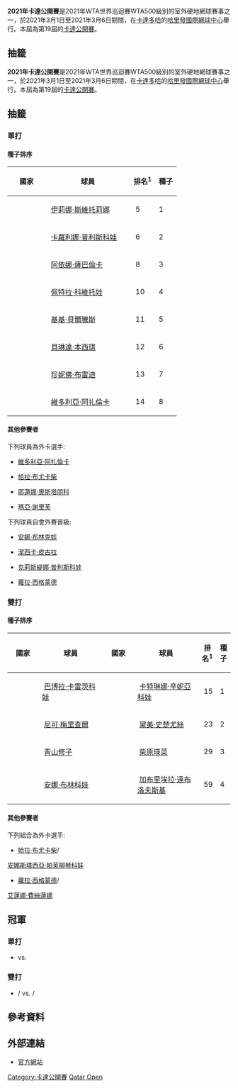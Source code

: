 {{Infobox tennis event|2021|卡達公開賽|
| date=2021年3月1日–2021年3月6日
| edition=19nd
| draw=28S/16D
| surface=[[硬地球場|硬地]] / 室外
| prize_money=$565,530
| location={{QAT}}[[多哈|多哈]]
| venue=[[哈里發國際網球中心|哈里發國際網球中心]]
| defchamps={{flagicon|BLR}} [[阿依娜·莎巴蓮卡|阿依娜·莎巴蓮卡]]
| defchampd={{flagicon|TPE}} [[謝淑薇|謝淑薇]] / {{flagicon|CZE}} [[巴博拉·斯特里科娃|巴博拉·斯特里科娃]]
}}
'''2021年卡達公開賽'''是2021年WTA世界巡迴賽WTA500級別的室外硬地網球賽事之一，於2021年3月1日至2021年3月6日期間，在[[卡達|卡達]][[多哈|多哈]]的[[哈里發國際網球中心|哈里發國際網球中心]]舉行。本屆為第19屆的[[卡達公開賽|卡達公開賽]]。

== 抽籤 ==
{{Infobox tennis event|2021|卡達公開賽|
| date=2021年3月1日–2021年3月6日
| edition=19nd
| draw=28S/16D
| surface=[[硬地球場|硬地]] / 室外
| prize_money=$565,530
| location={{QAT}}[[多哈|多哈]]
| venue=[[哈里發國際網球中心|哈里發國際網球中心]]
| defchamps={{flagicon|BLR}} [[阿依娜·莎巴蓮卡|阿依娜·莎巴蓮卡]]
| defchampd={{flagicon|TPE}} [[謝淑薇|謝淑薇]] / {{flagicon|CZE}} [[巴博拉·斯特里科娃|巴博拉·斯特里科娃]]
}}
'''2021年卡達公開賽'''是2021年WTA世界巡迴賽WTA500級別的室外硬地網球賽事之一，於2021年3月1日至2021年3月6日期間，在[[卡達|卡達]][[多哈|多哈]]的[[哈里發國際網球中心|哈里發國際網球中心]]舉行。本屆為第19屆的[[卡達公開賽|卡達公開賽]]。

== 抽籤 ==
=== 單打 ===
==== 種子排序 ====
{|class="sortable wikitable"
!width=70|國家
!width=175|球員
!排名<sup>1</sup>
!種子
|-
|{{flag|UKR}}
| [[伊莉娜·斯維托莉娜|伊莉娜·斯維托莉娜]]
| 5
|1
|-
|{{flag|CZE}}
| [[卡羅利娜·普利斯科娃|卡羅利娜·普利斯科娃]]
| 6
|2
|-
|{{flag|BLR}}
| [[阿依娜·薩巴倫卡|阿依娜·薩巴倫卡]]
| 8
|3
|-
|{{flag|CZE}}
| [[佩特拉·科維托娃|佩特拉·科維托娃]]
| 10
|4
|-
|{{flag|NED}}
| [[基基·貝爾騰斯|基基·貝爾騰斯]]
| 11
|5
|-
|{{flag|SUI}}
| [[貝琳達·本西琪|貝琳達·本西琪]]
| 12
|6
|-
|{{flag|USA}}
| [[珍妮佛·布雷迪|珍妮佛·布雷迪]]
| 13
|7
|-
|{{flag|BLR}}
| [[維多利亞·阿扎倫卡|維多利亞·阿扎倫卡]]
| 14
|8
|}

==== 其他參賽者 ====
下列球員為外卡選手:
* {{flagicon|BLR}}[[維多利亞·阿扎倫卡|維多利亞·阿扎倫卡]]
* {{flagicon|TUR}}[[帢拉·布尤卡柴|帢拉·布尤卡柴]]
* {{flagicon|LAT}}[[耶蓮娜·奧斯塔朋科|耶蓮娜·奧斯塔朋科]] 
* {{flagicon|EGY}}[[瑪亞·謝里芙|瑪亞·謝里芙]]

下列球員自會外賽晉級:
* {{flagicon|RUS}}[[安娜·布林克娃|安娜·布林克娃]] 
* {{flagicon|US}}[[潔西卡·皮古拉|潔西卡·皮古拉]]
* {{flagicon|CZE}}[[克莉斯緹娜·普利斯科娃|克莉斯緹娜·普利斯科娃]]
* {{flagicon|GER}}[[蘿拉·西格蒙德|蘿拉·西格蒙德]]



=== 雙打 ===
==== 種子排序 ====
{|class="sortable wikitable"
|-
! width="70"| 國家
! width="175"| 球員
! width="70"| 國家
! width="175"| 球員
! 排名<sup>1</sup> 
! 種子
|-
|{{flag|CZE}}
| [[巴博拉·卡雷茨科娃|巴博拉·卡雷茨科娃]]
|{{flag|CZE}}
| [[卡特琳娜·辛妮亞科娃|卡特琳娜·辛妮亞科娃]]
| 15
|1
|-
|{{flag|USA}}
| [[尼可·梅里查爾|尼可·梅里查爾]]
|{{flag|NED}}
| [[黛美·史楚尤絲|黛美·史楚尤絲]]
| 23
|2
|-
|{{flag|JPN}}
| [[青山修子|青山修子]]
|{{flag|JPN}}
| [[柴原瑛菜|柴原瑛菜]]
| 29
|3
|-
|{{flag|RUS}}
| [[安娜·布林科娃|安娜·布林科娃]]
|{{flag|CAN}}
| [[加布里埃拉·達布洛夫斯基|加布里埃拉·達布洛夫斯基]]
| 59
|4
|}

==== 其他參賽者 ====
下列組合為外卡選手:
* {{flagicon|TUR}}[[帢拉·布尤卡柴|帢拉·布尤卡柴]]/ 
{{flagicon|RUS}}[[安娜斯塔西亞·帕芙柳琴科娃|安娜斯塔西亞·帕芙柳琴科娃]]
* {{flagicon|GER}}[[蘿拉·西格蒙德|蘿拉·西格蒙德]]/   
{{flagicon|RUS}}[[艾蓮娜·費絲蓮娜|艾蓮娜·費絲蓮娜]]

== 冠軍 ==
=== 單打 ===
{{main|2021年卡達公開賽–單打}}
* {{flagicon|}} vs. {{flagicon|}}

=== 雙打 ===
{{main|2021年卡達公開賽–雙打}}
* {{flagicon|}} / {{flagicon|}} vs. {{flagicon|}} / {{flagicon|}}

== 參考資料 ==
{{reflist}}

== 外部連結 ==
* [http://www.qatartennis.org/ 官方網站]{{Wayback|url=http://www.qatartennis.org/ |date=20110908040503 }}

{{卡達公開賽}}

[[Category:卡達公開賽|Category:卡達公開賽]]
[[Category:2014年ATP世界巡迴賽|Qatar Open]]